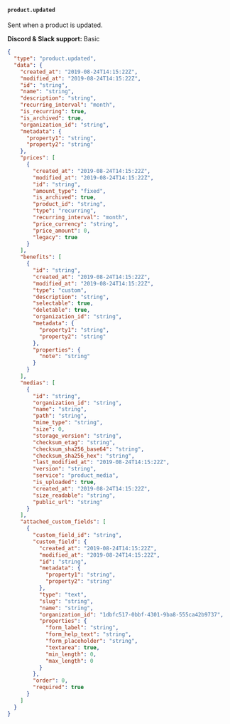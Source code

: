 #### `product.updated`

Sent when a product is updated.

**Discord & Slack support:** Basic

```json Payload Sample [expandable]
{
  "type": "product.updated",
  "data": {
    "created_at": "2019-08-24T14:15:22Z",
    "modified_at": "2019-08-24T14:15:22Z",
    "id": "string",
    "name": "string",
    "description": "string",
    "recurring_interval": "month",
    "is_recurring": true,
    "is_archived": true,
    "organization_id": "string",
    "metadata": {
      "property1": "string",
      "property2": "string"
    },
    "prices": [
      {
        "created_at": "2019-08-24T14:15:22Z",
        "modified_at": "2019-08-24T14:15:22Z",
        "id": "string",
        "amount_type": "fixed",
        "is_archived": true,
        "product_id": "string",
        "type": "recurring",
        "recurring_interval": "month",
        "price_currency": "string",
        "price_amount": 0,
        "legacy": true
      }
    ],
    "benefits": [
      {
        "id": "string",
        "created_at": "2019-08-24T14:15:22Z",
        "modified_at": "2019-08-24T14:15:22Z",
        "type": "custom",
        "description": "string",
        "selectable": true,
        "deletable": true,
        "organization_id": "string",
        "metadata": {
          "property1": "string",
          "property2": "string"
        },
        "properties": {
          "note": "string"
        }
      }
    ],
    "medias": [
      {
        "id": "string",
        "organization_id": "string",
        "name": "string",
        "path": "string",
        "mime_type": "string",
        "size": 0,
        "storage_version": "string",
        "checksum_etag": "string",
        "checksum_sha256_base64": "string",
        "checksum_sha256_hex": "string",
        "last_modified_at": "2019-08-24T14:15:22Z",
        "version": "string",
        "service": "product_media",
        "is_uploaded": true,
        "created_at": "2019-08-24T14:15:22Z",
        "size_readable": "string",
        "public_url": "string"
      }
    ],
    "attached_custom_fields": [
      {
        "custom_field_id": "string",
        "custom_field": {
          "created_at": "2019-08-24T14:15:22Z",
          "modified_at": "2019-08-24T14:15:22Z",
          "id": "string",
          "metadata": {
            "property1": "string",
            "property2": "string"
          },
          "type": "text",
          "slug": "string",
          "name": "string",
          "organization_id": "1dbfc517-0bbf-4301-9ba8-555ca42b9737",
          "properties": {
            "form_label": "string",
            "form_help_text": "string",
            "form_placeholder": "string",
            "textarea": true,
            "min_length": 0,
            "max_length": 0
          }
        },
        "order": 0,
        "required": true
      }
    ]
  }
}
```
